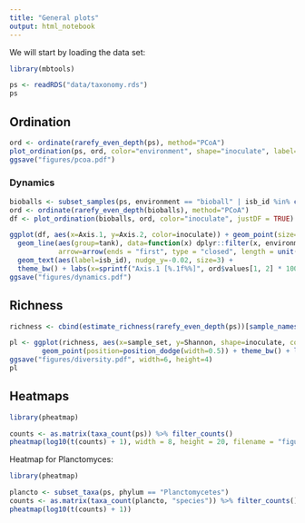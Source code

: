```yaml
---
title: "General plots"
output: html_notebook
---
```


We will start by loading the data set:

```r
library(mbtools)

ps <- readRDS("data/taxonomy.rds")
ps
```

## Ordination

```r
ord <- ordinate(rarefy_even_depth(ps), method="PCoA")
plot_ordination(ps, ord, color="environment", shape="inoculate", label="isb_id") + theme_bw()
ggsave("figures/pcoa.pdf")
```

### Dynamics

```r
bioballs <- subset_samples(ps, environment == "bioball" | isb_id %in% c("T0B", "T0Comm"))
ord <- ordinate(rarefy_even_depth(bioballs), method="PCoA")
df <- plot_ordination(bioballs, ord, color="inoculate", justDF = TRUE)

ggplot(df, aes(x=Axis.1, y=Axis.2, color=inoculate)) + geom_point(size=3, alpha=0.5) + 
  geom_line(aes(group=tank), data=function(x) dplyr::filter(x, environment == "bioball"), 
            arrow=arrow(ends = "first", type = "closed", length = unit(0.2, "cm"))) + 
  geom_text(aes(label=isb_id), nudge_y=-0.02, size=3) +
  theme_bw() + labs(x=sprintf("Axis.1 [%.1f%%]", ord$values[1, 2] * 100), y=sprintf("Axis.2 [%.1f%%]", ord$values[2, 2] * 100))
ggsave("figures/dynamics.pdf")
```
## Richness

```r
richness <- cbind(estimate_richness(rarefy_even_depth(ps))[sample_names(ps), ], sample_data(ps))

pl <- ggplot(richness, aes(x=sample_set, y=Shannon, shape=inoculate, color=environment, group=inoculate)) +        
        geom_point(position=position_dodge(width=0.5)) + theme_bw() + labs(x="time point", y="shannon diversity")
ggsave("figures/diversity.pdf", width=6, height=4)
pl
```

## Heatmaps

```r
library(pheatmap)

counts <- as.matrix(taxa_count(ps)) %>% filter_counts()
pheatmap(log10(t(counts) + 1), width = 8, height = 20, filename = "figures/heatmap.pdf")
```

Heatmap for Planctomyces:

```r
library(pheatmap)

plancto <- subset_taxa(ps, phylum == "Planctomycetes")
counts <- as.matrix(taxa_count(plancto, "species")) %>% filter_counts()
pheatmap(log10(t(counts) + 1))
```